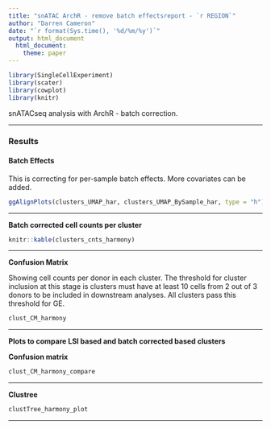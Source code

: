 ```yaml
---
title: "snATAC ArchR - remove batch effectsreport - `r REGION`"
author: "Darren Cameron"
date: "`r format(Sys.time(), '%d/%m/%y')`"
output: html_document
  html_document:
    theme: paper
---
```


```r
library(SingleCellExperiment)
library(scater)
library(cowplot)
library(knitr)
```

snATACseq analysis with ArchR - batch correction.

*** 

### Results {.tabset}

#### Batch Effects

This is correcting for per-sample batch effects. More covariates can be added.

```R
ggAlignPlots(clusters_UMAP_har, clusters_UMAP_BySample_har, type = "h")
```

***

**Batch corrected cell counts per cluster**

```R
knitr::kable(clusters_cnts_harmony)
```

***

**Confusion Matrix**

Showing cell counts per donor in each cluster. The threshold for cluster inclusion at this stage is clusters must have at least 10 cells from 2 out of 3 donors to be included in downstream analyses. All clusters pass this threshold for GE.


```R
clust_CM_harmony
```

***

**Plots to compare LSI based and batch corrected based clusters**

**Confusion matrix**

```R
clust_CM_harmony_compare
```

***

**Clustree**

```R
clustTree_harmony_plot
```

***
